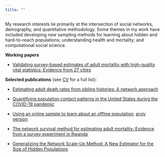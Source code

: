 ```yaml
---
title: ""
---
```


My research interests lie primarily at the intersection of social networks,
demography, and quantitative methodology.
Some themes in my work have included developing new sampling methods for learning about
hidden and hard-to-reach populations;
understanding health and mortality;
and computational social science.


**Working papers**  

* [Validating survey-based estimates of adult mortality with high-quality vital statistics: Evidence from 27 cities](https://osf.io/preprints/socarxiv/x5ywv)

**Selected publications** (see [CV](cv/cv.html) for a full list):

* [Estimating adult death rates from sibling histories: A network approach](https://read.dukeupress.edu/demography/article/58/4/1525/174066/Estimating-Adult-Death-Rates-From-Sibling)

* [Quantifying population contact patterns in the United States during the COVID-19 pandemic](https://doi.org/10.1038/s41467-021-20990-2)

* [Using an online sample to learn about an offline population](http://link.springer.com/article/10.1007/s13524-019-00840-z); [arxiv version](https://arxiv.org/abs/1902.08289)

* [The network survival method for estimating adult mortality: Evidence from a survey experiment in Rwanda](https://link.springer.com/article/10.1007/s13524-017-0594-y)

* [Generalizing the Network Scale-Up Method: A New Estimator for the Size of Hidden Populations](https://doi.org/10.1177/0081175016665425)

<!--

* [Quantity Versus Quality: A Survey Experiment to Improve the Network Scale-up Method](https://doi.org/10.1093/aje/kwv287)

* [Using Multilevel Regression with Poststratification for Estimating Subnational Age-Specific Contact Patterns](https://osf.io/preprints/socarxiv/87e32/) (*accepted at PLoS Computational Biology*)

* [Survey methods for estimating the size of weak-tie networks](https://journals.sagepub.com/doi/full/10.1177/00811750221109568)

* [In a stationary population, the average lifespan of the living is a length-biased life expectancy](https://read.dukeupress.edu/demography/article/59/1/207/293327/In-a-Stationary-Population-the-Average-Lifespan-of) 

* [A sample size formula for network scale-up studies](https://journals.sagepub.com/doi/full/10.1177/00491241221122576?casa_token=VM0kwuq75d4AAAAA%3AK9EHBbnoWaDm2xrBnabok2BAJibv6JSTA_W9nCHXVbSWkX9-UYF11XZA78TZDuIDUK_wnkuNgP82GBI)

* [Inequality and fairness: A networked experiment](https://osf.io/preprints/socarxiv/at536/) 

* [Separating the signal from the noise: Evidence for deceleration in old-age death rates](https://link.springer.com/article/10.1007/s13524-018-0728-x); [arxiv version](https://arxiv.org/pdf/1707.09433.pdf); [R package](https://github.com/dfeehan/mortfit) and [code](https://github.com/dfeehan/oldage-paper-code-released)

-->
